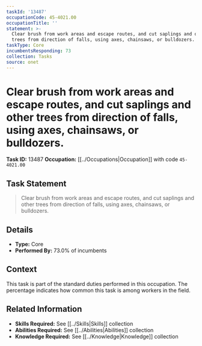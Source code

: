 ```yaml
---
taskId: '13487'
occupationCode: 45-4021.00
occupationTitle: ''
statement: >-
  Clear brush from work areas and escape routes, and cut saplings and other
  trees from direction of falls, using axes, chainsaws, or bulldozers.
taskType: Core
incumbentsResponding: 73
collection: Tasks
source: onet
---
```

# Clear brush from work areas and escape routes, and cut saplings and other trees from direction of falls, using axes, chainsaws, or bulldozers.

**Task ID:** 13487
**Occupation:** [[../Occupations|Occupation]] with code `45-4021.00`

## Task Statement

> Clear brush from work areas and escape routes, and cut saplings and other trees from direction of falls, using axes, chainsaws, or bulldozers.

## Details

- **Type:** Core
- **Performed By:** 73.0% of incumbents

## Context

This task is part of the standard duties performed in this occupation. The percentage indicates how common this task is among workers in the field.

## Related Information

- **Skills Required:** See [[../Skills|Skills]] collection
- **Abilities Required:** See [[../Abilities|Abilities]] collection
- **Knowledge Required:** See [[../Knowledge|Knowledge]] collection
